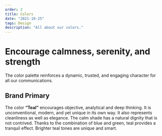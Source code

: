 ```yaml
---
order: 2
title: Colors
date: "2021-10-25"
tags: Design
description: "All about our colors."
---
```


# Encourage calmness, serenity, and strength

The color palette reinforces a dynamic, trusted, and engaging character for all our communications.

## Brand Primary

The color **“Teal”** encourages objective, analytical and
deep thinking. It is unconventional, modern, and yet unique in its own
way. It also represents cleanliness as well as elegance. The calm shade
has a natural dignity that is not contrived. Thanks to the combination of
blue and green, teal provides a tranquil effect. Brighter teal tones are
unique and smart.

<ColorsBlock />

